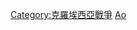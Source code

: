 {{Catnav|頁面分類|历史|各國歷史|克羅埃西亞歷史|克羅埃西亞戰爭}}
{{Commonscat|Battles of Croatia}}

[[Category:克羅埃西亞戰爭|Category:克羅埃西亞戰爭]]
[[Category:各国战役|Ao]]